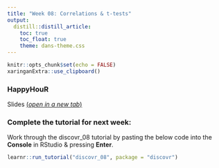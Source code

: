 ```yaml
---
title: "Week 08: Correlations & t-tests"
output:
  distill::distill_article:
    toc: true
    toc_float: true
    theme: dans-theme.css
---
```


```r
knitr::opts_chunk$set(echo = FALSE)
xaringanExtra::use_clipboard()
```

### HappyHouR 

Slides [(*open in a new tab*)](https://fundrmentals-slides.netlify.app/week_08/index.html){target="_blank"}

<!--

<iframe id="inlineFrameExample"
    title="Inline Frame Example"
    height="360"
    src="">
</iframe>
-->

### Complete the tutorial for next week: 

:::ojtask


Work through the discovr_08 tutorial by pasting the below code into the **Console** in RStudio & pressing **Enter**.

```r

learnr::run_tutorial("discovr_08", package = "discovr")

```



:::

<br>